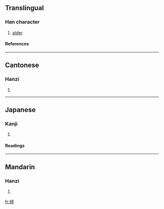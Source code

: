 {{see|桤}}

==Translingual==
===Han character===
{{Han char|rn=75|rad=木|as=10|sn=14|four=4291<sub>8</sub>|canj=木山一廿 (DUMT)}}
# [[alder]]
====References====
{{Han ref|kx=0545.150|dkj=15298|dj=0933.060|hdz=21264.040|uh=69BF|ud=27071|bh=E24E|bd=57934}}

----
==Cantonese==
===Hanzi===
{{yue-hanzi|jyut=|y=[[kei1]]}}
# {{defn|Cantonese}}

----
==Japanese==
===Kanji===
{{ja-kanji|grade=|rs=木10}}
# {{defn|Japanese}} 
====Readings====
{{ja-readings|on=[[き]] (ki), [[かい]] (kai), [[がい]] (gai)|kun=[[はんのき]] (hannoki)}}

----
==Mandarin==
===Hanzi===
{{cmn-hanzi|sim=桤|pin=[[gǎo]] ([[gao3]]), [[qī]] ([[qi1]])|wg=[[kao3|kao<sup>3</sup>]], [[ch'i1|ch'i<sup>1</sup>]]}}
# {{defn|Mandarin}}

[[fr:榿]]